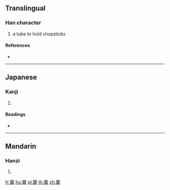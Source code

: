 {{character info/new}}
==Translingual==

===Han character===
{{Han char|rn=118|rad=竹|as=16|sn=22|four=|canj=HYNV}}

# a tube to hold chopsticks

====References====
* {{Han ref|kx=0904.370|dkj=26744|dj=1329.270|hdz=53031.040|uh=7C5D|ud=31837}}

----

==Japanese==

===Kanji===
{{ja-kanji|grade=|rs=竹16}}

# {{defn|lang=ja|sort=竹16}}

====Readings====
* {{ja-readings|on=[[えい]] (ei), [[よう]] (yō)|kun=[[かご]] (kago), [[はしずつ]] (hashizutsu)|nanori=}}

----

==Mandarin==

===Hanzi===
{{cmn-hanzi|pin=[[yíng]] ([[ying2]])|wg=ying<sup>2</sup>}}

# {{defn|lang=cmn|sort=竹16}}

[[fr:籝]]
[[hu:籝]]
[[pl:籝]]
[[th:籝]]
[[zh:籝]]